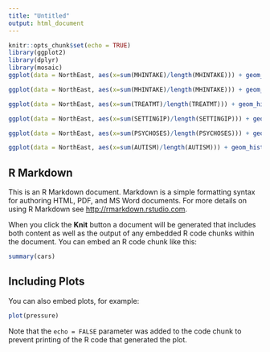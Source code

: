 ```yaml
---
title: "Untitled"
output: html_document
---
```


```r
knitr::opts_chunk$set(echo = TRUE)
library(ggplot2)
library(dplyr)
library(mosaic)
ggplot(data = NorthEast, aes(x=sum(MHINTAKE)/length(MHINTAKE))) + geom_histogram() + geom_histogram(data = Midwest, fill = "red") + geom_histogram(data = South, fill = "green") + geom_histogram(data = West, fill = "blue") + xlab("Mental Health intake facilities by region")

ggplot(data = NorthEast, aes(x=sum(MHINTAKE)/length(MHINTAKE))) + geom_histogram(data = South, fill = "green") + geom_histogram(data = West, fill = "blue") + xlab("Mental Health intake facilities by region")

ggplot(data = NorthEast, aes(x=sum(TREATMT)/length(TREATMT))) + geom_histogram() + geom_histogram(data = Midwest, fill = "red") + geom_histogram(data = South, fill = "green") + geom_histogram(data = West, fill = "blue") + xlab("Substance abuse treatment facilities by region")

ggplot(data = NorthEast, aes(x=sum(SETTINGIP)/length(SETTINGIP))) + geom_histogram() + geom_histogram(data = Midwest, fill = "red") + geom_histogram(data = South, fill = "green") + geom_histogram(data = West, fill = "blue") + xlab("24hr inpatient care proportion by region")

ggplot(data = NorthEast, aes(x=sum(PSYCHOSES)/length(PSYCHOSES))) + geom_histogram() + geom_histogram(data = Midwest, fill = "red") + geom_histogram(data = South, fill = "green") + geom_histogram(data = West, fill = "blue") + xlab("Schizophrenia, other Psychoses treatment")

ggplot(data = NorthEast, aes(x=sum(AUTISM)/length(AUTISM))) + geom_histogram() + geom_histogram(data = Midwest, fill = "red") + geom_histogram(data = South, fill = "green") + geom_histogram(data = West, fill = "blue") + xlab("Autism spectrum treatment proportion")
```

## R Markdown

This is an R Markdown document. Markdown is a simple formatting syntax for authoring HTML, PDF, and MS Word documents. For more details on using R Markdown see <http://rmarkdown.rstudio.com>.

When you click the **Knit** button a document will be generated that includes both content as well as the output of any embedded R code chunks within the document. You can embed an R code chunk like this:

```r
summary(cars)
```

## Including Plots

You can also embed plots, for example:

```r
plot(pressure)
```

Note that the `echo = FALSE` parameter was added to the code chunk to prevent printing of the R code that generated the plot.
